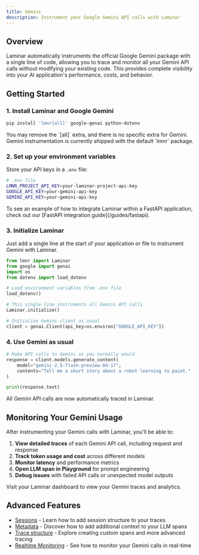 ```yaml
---
title: Gemini
description: Instrument your Google Gemini API calls with Laminar
---
```


## Overview

Laminar automatically instruments the official Google Gemini package with a single line of code, allowing you to trace and monitor all your Gemini API calls without modifying your existing code. This provides complete visibility into your AI application's performance, costs, and behavior.

## Getting Started

### 1. Install Laminar and Google Gemini

```bash
pip install 'lmnr[all]' google-genai python-dotenv
```

<Note>
You may remove the `[all]` extra, and there is no specific extra for Gemini.
Gemini instrumentation is currently shipped with the default `lmnr` package.
</Note>

### 2. Set up your environment variables

Store your API keys in a `.env` file:

```bash
# .env file
LMNR_PROJECT_API_KEY=your-laminar-project-api-key
GOOGLE_API_KEY=your-gemini-api-key
GEMINI_API_KEY=your-gemini-api-key
```

<Note>
To see an example of how to integrate Laminar within a FastAPI application, check out our [FastAPI integration guide](/guides/fastapi).
</Note>

### 3. Initialize Laminar

Just add a single line at the start of your application or file to instrument Gemini with Laminar.

```python
from lmnr import Laminar
from google import genai
import os
from dotenv import load_dotenv

# Load environment variables from .env file
load_dotenv()

# This single line instruments all Gemini API calls
Laminar.initialize()

# Initialize Gemini client as usual
client = genai.Client(api_key=os.environ["GOOGLE_API_KEY"])
```

### 4. Use Gemini as usual

```python
# Make API calls to Gemini as you normally would
response = client.models.generate_content(
    model="gemini-2.5-flash-preview-04-17",
    contents="Tell me a short story about a robot learning to paint."
)

print(response.text)
```

All Gemini API calls are now automatically traced in Laminar.

## Monitoring Your Gemini Usage

After instrumenting your Gemini calls with Laminar, you'll be able to:

1. **View detailed traces** of each Gemini API call, including request and response
2. **Track token usage and cost** across different models
3. **Monitor latency** and performance metrics
4. **Open LLM span in Playground** for prompt engineering
5. **Debug issues** with failed API calls or unexpected model outputs

Visit your Laminar dashboard to view your Gemini traces and analytics.

## Advanced Features

- [Sessions](/tracing/manual-instrumentation#sessions) - Learn how to add session structure to your traces
- [Metadata](/tracing/metadata) - Discover how to add additional context to your LLM spans
- [Trace structure](/tracing/structure) - Explore creating custom spans and more advanced tracing
- [Realtime Monitoring](/tracing/realtime) - See how to monitor your Gemini calls in real-time
